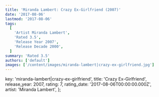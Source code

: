 ```yaml
---
title: 'Miranda Lambert: Crazy Ex-Girlfriend (2007)'
date: '2017-08-06'
lastmod: '2017-08-06'
tags:
  [
    'Artist Miranda Lambert',
    'Rated 3.5',
    'Release Year 2007',
    'Release Decade 2000',
  ]
summary: 'Rated 3.5'
authors: ['default']
images: ['/content/images/miranda-lambert|crazy-ex-girlfriend.jpg']
---
```


  key: 'miranda-lambert|crazy-ex-girlfriend',
  title: 'Crazy Ex-Girlfriend',
  release_year: 2007,
  rating: 7,
  rating_date: '2017-08-06T00:00:00.000Z',
  artist: 'Miranda Lambert',
};

<MusicRating data={data} />
